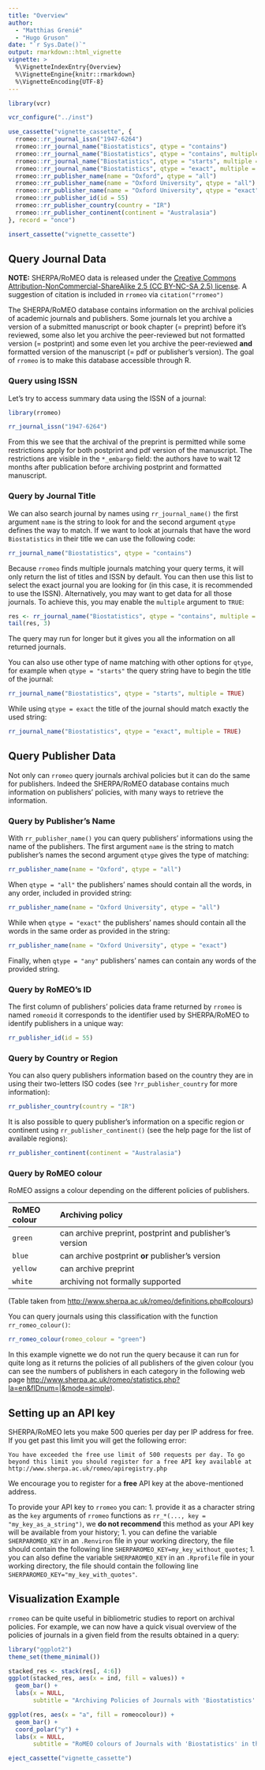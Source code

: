 ```yaml
---
title: "Overview"
author: 
  - "Matthias Grenié"
  - "Hugo Gruson"
date: "`r Sys.Date()`"
output: rmarkdown::html_vignette
vignette: >
  %\VignetteIndexEntry{Overview}
  %\VignetteEngine{knitr::rmarkdown}
  %\VignetteEncoding{UTF-8}
---
```



```r
library(vcr)

vcr_configure("../inst")

use_cassette("vignette_cassette", {
  rromeo::rr_journal_issn("1947-6264")
  rromeo::rr_journal_name("Biostatistics", qtype = "contains")
  rromeo::rr_journal_name("Biostatistics", qtype = "contains", multiple = TRUE)
  rromeo::rr_journal_name("Biostatistics", qtype = "starts", multiple = TRUE)
  rromeo::rr_journal_name("Biostatistics", qtype = "exact", multiple = TRUE)
  rromeo::rr_publisher_name(name = "Oxford", qtype = "all")
  rromeo::rr_publisher_name(name = "Oxford University", qtype = "all")
  rromeo::rr_publisher_name(name = "Oxford University", qtype = "exact")
  rromeo::rr_publisher_id(id = 55)
  rromeo::rr_publisher_country(country = "IR")
  rromeo::rr_publisher_continent(continent = "Australasia")
}, record = "once")

insert_cassette("vignette_cassette")
```

## Query Journal Data

**NOTE:** SHERPA/RoMEO data is released under the [Creative Commons Attribution-NonCommercial-ShareAlike 2.5 (CC BY-NC-SA 2.5) license](https://creativecommons.org/licenses/by-nc-sa/2.5/). A suggestion of citation is included in `rromeo` via `citation("rromeo")`

The SHERPA/RoMEO database contains information on the archival policies of academic journals and publishers. Some journals let you archive a version of a submitted manuscript or book chapter (= preprint) before it's reviewed, some also let you archive the peer-reviewed but not formatted version (= postprint) and some even let you archive the peer-reviewed **and** formatted version of the manuscript (= pdf or publisher's version). The goal of `rromeo` is to make this database accessible through R.

### Query using ISSN

Let's try to access summary data using the ISSN of a journal:

```r
library(rromeo)

rr_journal_issn("1947-6264")
```

From this we see that the archival of the preprint is permitted while some restrictions apply for both postprint and pdf version of the manuscript. The restrictions are visible in the `*_embargo` field: the authors have to wait 12 months after publication before archiving postprint and formatted manuscript.


### Query by Journal Title

We can also search journal by names using `rr_journal_name()` the first argument `name` is the string to look for and the second argument `qtype` defines the way to match. If we want to look at journals that have the word `Biostatistics` in their title we can use the following code:

```r
rr_journal_name("Biostatistics", qtype = "contains")
```

Because `rromeo` finds multiple journals matching your query terms, it will only return
the list of titles and ISSN by default.
You can then use this list to select the exact journal you are looking for (in
this case, it is recommended to use the ISSN).
Alternatively, you may want to get data for all those journals. To achieve this,
you may enable the `multiple` argument to `TRUE`:

```r
res <- rr_journal_name("Biostatistics", qtype = "contains", multiple = TRUE)
tail(res, 3)
```
The query may run for longer but it gives you all the information on all returned journals.

You can also use other type of name matching with other options for `qtype`, for example when `qtype = "starts"` the query string have to begin the title of the journal:

```r
rr_journal_name("Biostatistics", qtype = "starts", multiple = TRUE)
```

While using `qtype = exact` the title of the journal should match exactly the used string:

```r
rr_journal_name("Biostatistics", qtype = "exact", multiple = TRUE)
```


## Query Publisher Data

Not only can `rromeo` query journals archival policies but it can do the same for publishers. Indeed the SHERPA/RoMEO database contains much information on publishers' policies, with many ways to retrieve the information.

### Query by Publisher's Name

With `rr_publisher_name()` you can query publishers' informations using the name of the publishers. The first argument `name` is the string to match publisher's names the second argument `qtype` gives the type of matching:

```r
rr_publisher_name(name = "Oxford", qtype = "all")
```

When `qtype = "all"` the publishers' names should contain all the words, in any order, included in provided string:
```r
rr_publisher_name(name = "Oxford University", qtype = "all")
```

While when `qtype = "exact"` the publishers' names should contain all the words in the same order as provided in the string:
```r
rr_publisher_name(name = "Oxford University", qtype = "exact")
```

Finally, when `qtype = "any"` publishers' names can contain any words of the provided string.


### Query by RoMEO's ID

The first column of publishers' policies data frame returned by `rromeo` is named `romeoid` it corresponds to the identifier used by SHERPA/RoMEO to identify publishers in a unique way:

```r
rr_publisher_id(id = 55)
```


### Query by Country or Region

You can also query publishers information based on the country they are in using their two-letters ISO codes (see `?rr_publisher_country` for more information):

```r
rr_publisher_country(country = "IR")
```

It is also possible to query publisher's information on a specific region or continent using `rr_publisher_continent()` (see the help page for the list of available regions):

```r
rr_publisher_continent(continent = "Australasia")
```

### Query by RoMEO colour

RoMEO assigns a colour depending on the different policies of publishers.

  | RoMEO colour | Archiving policy                                        |
  |:-------------|:--------------------------------------------------------|
  | `green`      | can archive preprint, postprint and publisher's version |
  | `blue`       | can archive postprint **or** publisher's version        |
  | `yellow`     | can archive preprint                                    |
  | `white`      | archiving not formally supported                        |
  
(Table taken from <http://www.sherpa.ac.uk/romeo/definitions.php#colours>)

You can query journals using this classification with the function `rr_romeo_colour()`:

```r
rr_romeo_colour(romeo_colour = "green")
```

In this example vignette we do not run the query because it can run for quite long as it returns the policies of all publishers of the given colour (you can see the numbers of publishers in each category in the following web page <http://www.sherpa.ac.uk/romeo/statistics.php?la=en&fIDnum=|&mode=simple>).


## Setting up an API key

SHERPA/RoMEO lets you make 500 queries per day per IP address for free. If you get past this limit you will get the following error:
```
You have exceeded the free use limit of 500 requests per day. To go beyond this limit you should register for a free API key available at http://www.sherpa.ac.uk/romeo/apiregistry.php
```
We encourage you to register for a **free** API key at the above-mentioned address.

To provide your API key to `rromeo` you can:
1. provide it as a character string as the `key` arguments of `rromeo` functions as `rr_*(..., key = "my_key_as_a_string")`, we **do not recommend** this method as your API key will be available from your history;
1. you can define the variable `SHERPAROMEO_KEY` in an `.Renviron` file in your working directory, the file should contain the following line
  `SHERPAROMEO_KEY=my_key_without_quotes`;
1. you can also define the variable `SHERPAROMEO_KEY` in an `.Rprofile` file in your working directory, the file should contain the following line
  `SHERPAROMEO_KEY="my_key_with_quotes"`.

## Visualization Example

`rromeo` can be quite useful in bibliometric studies to report on archival policies. For example, we can now have a quick visual overview of the policies of journals in a given field from the results obtained in a query:

```r
library("ggplot2")
theme_set(theme_minimal())

stacked_res <- stack(res[, 4:6])
ggplot(stacked_res, aes(x = ind, fill = values)) +
  geom_bar() +
  labs(x = NULL,
       subtitle = "Archiving Policies of Journals with 'Biostatistics' in their title")
```

```r
ggplot(res, aes(x = "a", fill = romeocolour)) +
  geom_bar() + 
  coord_polar("y") +
  labs(x = NULL,
       subtitle = "RoMEO colours of Journals with 'Biostatistics' in their title")
```

```r
eject_cassette("vignette_cassette")
```
